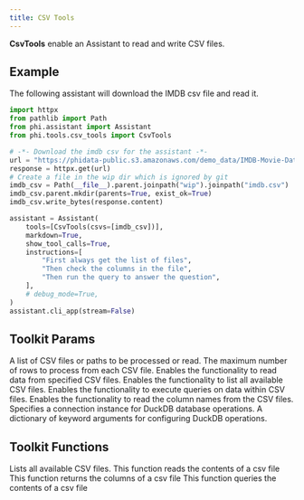 ```yaml
---
title: CSV Tools
---
```


**CsvTools** enable an Assistant to read and write CSV files.

## Example

The following assistant will download the IMDB csv file and read it.

```python cookbook/tools/csv_tools.py
import httpx
from pathlib import Path
from phi.assistant import Assistant
from phi.tools.csv_tools import CsvTools

# -*- Download the imdb csv for the assistant -*-
url = "https://phidata-public.s3.amazonaws.com/demo_data/IMDB-Movie-Data.csv"
response = httpx.get(url)
# Create a file in the wip dir which is ignored by git
imdb_csv = Path(__file__).parent.joinpath("wip").joinpath("imdb.csv")
imdb_csv.parent.mkdir(parents=True, exist_ok=True)
imdb_csv.write_bytes(response.content)

assistant = Assistant(
    tools=[CsvTools(csvs=[imdb_csv])],
    markdown=True,
    show_tool_calls=True,
    instructions=[
        "First always get the list of files",
        "Then check the columns in the file",
        "Then run the query to answer the question",
    ],
    # debug_mode=True,
)
assistant.cli_app(stream=False)

```

## Toolkit Params

<ResponseField name="csvs" type="List[Union[str, Path]]">
  A list of CSV files or paths to be processed or read.
</ResponseField>
<ResponseField name="row_limit" type="int">
  The maximum number of rows to process from each CSV file.
</ResponseField>
<ResponseField name="read_csvs" type="bool" default="True">
  Enables the functionality to read data from specified CSV files.
</ResponseField>
<ResponseField name="list_csvs" type="bool" default="True">
  Enables the functionality to list all available CSV files.
</ResponseField>
<ResponseField name="query_csvs" type="bool" default="True">
  Enables the functionality to execute queries on data within CSV files.
</ResponseField>
<ResponseField name="read_column_names" type="bool" default="True">
  Enables the functionality to read the column names from the CSV files.
</ResponseField>
<ResponseField name="duckdb_connection" type="Any">
  Specifies a connection instance for DuckDB database operations.
</ResponseField>
<ResponseField name="duckdb_kwargs" type="Dict[str, Any]">
  A dictionary of keyword arguments for configuring DuckDB operations.
</ResponseField>

## Toolkit Functions

<ResponseField name="list_csv_files">
  Lists all available CSV files.
</ResponseField>
<ResponseField name="read_csv_file">
  This function reads the contents of a csv file
</ResponseField>
<ResponseField name="get_columns">
  This function returns the columns of a csv file
</ResponseField>
<ResponseField name="query_csv_file">
  This function queries the contents of a csv file
</ResponseField>
